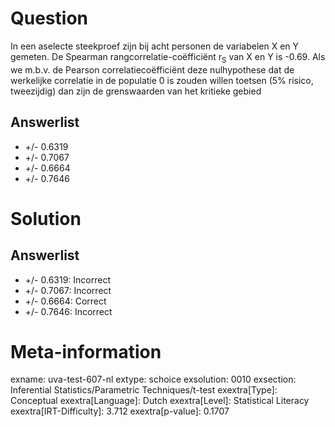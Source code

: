 Question
========

In een aselecte steekproef zijn bij acht personen de variabelen X en Y
gemeten. De Spearman rangcorrelatie-coëfficiënt r~S~ van X en Y is
-0.69. Als we m.b.v. de Pearson correlatiecoëfficiënt deze nulhypothese
dat de werkelijke correlatie in de populatie 0 is zouden willen toetsen
(5% risico, tweezijdig) dan zijn de grenswaarden van het kritieke gebied

Answerlist
----------

* +/- 0.6319
* +/- 0.7067
* +/- 0.6664
* +/- 0.7646

Solution
========

Answerlist
----------

* +/- 0.6319: Incorrect
* +/- 0.7067: Incorrect
* +/- 0.6664: Correct
* +/- 0.7646: Incorrect

Meta-information
================
exname: uva-test-607-nl
extype: schoice
exsolution: 0010
exsection: Inferential Statistics/Parametric Techniques/t-test
exextra[Type]: Conceptual
exextra[Language]: Dutch
exextra[Level]: Statistical Literacy
exextra[IRT-Difficulty]: 3.712
exextra[p-value]: 0.1707
